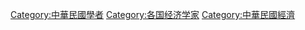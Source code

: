 [[Category:中華民國學者|Category:中華民國學者]]
[[Category:各国经济学家|Category:各国经济学家]]
[[Category:中華民國經濟|Category:中華民國經濟]]